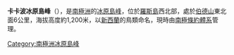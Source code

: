 {{coord|77|13|S|166|48|E|source:GNIS|display=title}}

'''卡卡波冰原島峰'''（{{lang-en|Kakapo Nunatak}}），是[[南極洲|南極洲]]的[[冰原島峰|冰原島峰]]，位於[[羅斯島|羅斯島]]西北部，處於[[伯德山|伯德山]]東北面6公里，海拔高度約1,200米，以[[新西蘭|新西蘭]]的鳥類命名，現時由[[南極條約體系|南極條約體系]]管理。

{{DEFAULTSORT:Kakapo Nunatak}}
[[Category:南極洲冰原島峰|Category:南極洲冰原島峰]]


{{RossIsland-geo-stub}}